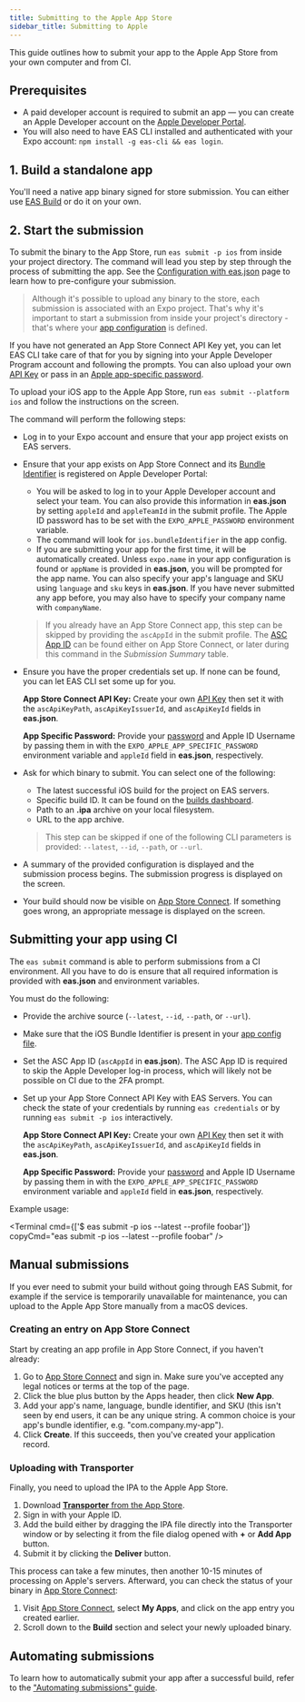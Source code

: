 ```yaml
---
title: Submitting to the Apple App Store
sidebar_title: Submitting to Apple
---
```



This guide outlines how to submit your app to the Apple App Store from your own computer and from CI.

## Prerequisites

- A paid developer account is required to submit an app &mdash; you can create an Apple Developer account on the [Apple Developer Portal](https://developer.apple.com/account/).
- You will also need to have EAS CLI installed and authenticated with your Expo account: `npm install -g eas-cli && eas login`.

## 1. Build a standalone app

You'll need a native app binary signed for store submission. You can either use [EAS Build](/build/introduction.mdx) or do it on your own.

## 2. Start the submission

To submit the binary to the App Store, run `eas submit -p ios` from inside your project directory. The command will lead you step by step through the process of submitting the app. See the [Configuration with eas.json](./eas-json.mdx) page to learn how to pre-configure your submission.

> Although it's possible to upload any binary to the store, each submission is associated with an Expo project. That's why it's important to start a submission from inside your project's directory - that's where your [app configuration](../workflow/configuration.mdx) is defined.

If you have not generated an App Store Connect API Key yet, you can let EAS CLI take care of that for you by signing into your Apple Developer Program account and following the prompts. You can also upload your own [API Key](https://expo.fyi/creating-asc-api-key) or pass in an [Apple app-specific password](https://expo.fyi/apple-app-specific-password).

To upload your iOS app to the Apple App Store, run `eas submit --platform ios` and follow the instructions on the screen.

The command will perform the following steps:

- Log in to your Expo account and ensure that your app project exists on EAS servers.
- Ensure that your app exists on App Store Connect and its [Bundle Identifier](https://expo.fyi/bundle-identifier) is registered on Apple Developer Portal:

  - You will be asked to log in to your Apple Developer account and select your team. You can also provide this information in **eas.json** by setting `appleId` and `appleTeamId` in the submit profile. The Apple ID password has to be set with the `EXPO_APPLE_PASSWORD` environment variable.
  - The command will look for `ios.bundleIdentifier` in the app config.
  - If you are submitting your app for the first time, it will be automatically created.
    Unless `expo.name` in your app configuration is found or `appName` is provided in **eas.json**, you will be prompted for the app name.
    You can also specify your app's language and SKU using `language` and `sku` keys in **eas.json**. If you have never submitted any app before, you may also have to specify your company name with `companyName`.

  > If you already have an App Store Connect app, this step can be skipped by providing the `ascAppId` in the submit profile. The [ASC App ID](https://expo.fyi/asc-app-id) can be found either on App Store Connect, or later during this command in the _Submission Summary_ table.

- Ensure you have the proper credentials set up. If none can be found, you can let EAS CLI set some up for you.

  <Collapsible summary="🔐 Do you want to use your own credentials?">

  **App Store Connect API Key:** Create your own [API Key](https://expo.fyi/creating-asc-api-key) then set it with the `ascApiKeyPath`, `ascApiKeyIssuerId`, and `ascApiKeyId` fields in **eas.json**.

  **App Specific Password:** Provide your [password](https://expo.fyi/apple-app-specific-password) and Apple ID Username by passing them in with the `EXPO_APPLE_APP_SPECIFIC_PASSWORD` environment variable and `appleId` field in **eas.json**, respectively.

  </Collapsible>

- Ask for which binary to submit. You can select one of the following:

  - The latest successful iOS build for the project on EAS servers.
  - Specific build ID. It can be found on the [builds dashboard](https://expo.dev/builds).
  - Path to an **.ipa** archive on your local filesystem.
  - URL to the app archive.

  > This step can be skipped if one of the following CLI parameters is provided: `--latest`, `--id`, `--path`, or `--url`.

- A summary of the provided configuration is displayed and the submission process begins. The submission progress is displayed on the screen.
- Your build should now be visible on [App Store Connect](https://appstoreconnect.apple.com). If something goes wrong, an appropriate message is displayed on the screen.

## Submitting your app using CI

The `eas submit` command is able to perform submissions from a CI environment. All you have to do is ensure that all required information is provided with **eas.json** and environment variables.

You must do the following:

- Provide the archive source (`--latest`, `--id`, `--path`, or `--url`).
- Make sure that the iOS Bundle Identifier is present in your [app config file](/workflow/configuration.mdx).
- Set the ASC App ID (`ascAppId` in **eas.json**). The ASC App ID is required to skip the Apple Developer log-in process, which will likely not be possible on CI due to the 2FA prompt.
- Set up your App Store Connect API Key with EAS Servers. You can check the state of your credentials by running `eas credentials` or by running `eas submit -p ios` interactively.

  <Collapsible summary="🔐 Do you want to use your own credentials?">

  **App Store Connect API Key:** Create your own [API Key](https://expo.fyi/creating-asc-api-key) then set it with the `ascApiKeyPath`, `ascApiKeyIssuerId`, and `ascApiKeyId` fields in **eas.json**.

  **App Specific Password:** Provide your [password](https://expo.fyi/apple-app-specific-password) and Apple ID Username by passing them in with the `EXPO_APPLE_APP_SPECIFIC_PASSWORD` environment variable and `appleId` field in **eas.json**, respectively.

  </Collapsible>

Example usage:

<Terminal
  cmd={['$ eas submit -p ios --latest --profile foobar']}
  copyCmd="eas submit -p ios --latest --profile foobar"
/>

## Manual submissions

If you ever need to submit your build without going through EAS Submit, for example if the service is temporarily unavailable for maintenance, you can upload to the Apple App Store manually from a macOS devices.

<Collapsible summary="How to upload to the Apple App Store manually from a macOS device">

### Creating an entry on App Store Connect

Start by creating an app profile in App Store Connect, if you haven't already:

1. Go to [App Store Connect][asc] and sign in. Make sure you've accepted any legal notices or terms at the top of the page.
2. Click the blue plus button by the Apps header, then click **New App**.
3. Add your app's name, language, bundle identifier, and SKU (this isn't seen by end users, it can be any unique string. A common choice is your app's bundle identifier, e.g. "com.company.my-app").
4. Click **Create**. If this succeeds, then you've created your application record.

### Uploading with Transporter

Finally, you need to upload the IPA to the Apple App Store.

1. Download [**Transporter** from the App Store](https://apps.apple.com/app/transporter/id1450874784).
2. Sign in with your Apple ID.
3. Add the build either by dragging the IPA file directly into the Transporter window or by selecting it from the file dialog opened with **+** or **Add App** button.
4. Submit it by clicking the **Deliver** button.

This process can take a few minutes, then another 10-15 minutes of processing on Apple's servers. Afterward, you can check the status of your binary in [App Store Connect][asc]:

1. Visit [App Store Connect][asc], select **My Apps**, and click on the app entry you created earlier.
2. Scroll down to the **Build** section and select your newly uploaded binary.

</Collapsible>

## Automating submissions

To learn how to automatically submit your app after a successful build, refer to the ["Automating submissions" guide](/build/automating-submissions.mdx).

[asc]: https://appstoreconnect.apple.com/apps

